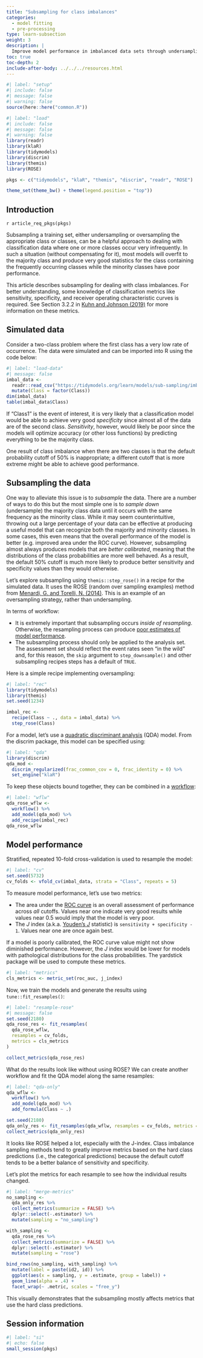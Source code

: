 ```yaml
---
title: "Subsampling for class imbalances"
categories:
  - model fitting
  - pre-processing
type: learn-subsection
weight: 3
description: | 
  Improve model performance in imbalanced data sets through undersampling or oversampling.
toc: true
toc-depth: 2
include-after-body: ../../../resources.html
---
```


```r
#| label: "setup"
#| include: false
#| message: false
#| warning: false
source(here::here("common.R"))
```

```r
#| label: "load"
#| include: false
#| message: false
#| warning: false
library(readr)
library(klaR)
library(tidymodels)
library(discrim)
library(themis)
library(ROSE)

pkgs <- c("tidymodels", "klaR", "themis", "discrim", "readr", "ROSE")

theme_set(theme_bw() + theme(legend.position = "top"))
```


## Introduction

`r article_req_pkgs(pkgs)`

Subsampling a training set, either undersampling or oversampling the appropriate class or classes, can be a helpful approach to dealing with classification data where one or more classes occur very infrequently. In such a situation (without compensating for it), most models will overfit to the majority class and produce very good statistics for the class containing the frequently occurring classes while the minority classes have poor performance. 

This article describes subsampling for dealing with class imbalances. For better understanding, some knowledge of classification metrics like sensitivity, specificity, and receiver operating characteristic curves is required. See Section 3.2.2 in [Kuhn and Johnson (2019)](https://bookdown.org/max/FES/measuring-performance.html) for more information on these metrics.  

## Simulated data

Consider a two-class problem where the first class has a very low rate of occurrence. The data were simulated and can be imported into R using the code below:

```r
#| label: "load-data"
#| message: false
imbal_data <- 
  readr::read_csv("https://tidymodels.org/learn/models/sub-sampling/imbal_data.csv") %>% 
  mutate(Class = factor(Class))
dim(imbal_data)
table(imbal_data$Class)
```

If "Class1" is the event of interest, it is very likely that a classification model would be able to achieve very good _specificity_ since almost all of the data are of the second class. _Sensitivity_, however, would likely be poor since the models will optimize accuracy (or other loss functions) by predicting everything to be the majority class. 

One result of class imbalance when there are two classes is that the default probability cutoff of 50% is inappropriate; a different cutoff that is more extreme might be able to achieve good performance. 

## Subsampling the data

One way to alleviate this issue is to _subsample_ the data. There are a number of ways to do this but the most simple one is to _sample down_ (undersample) the majority class data until it occurs with the same frequency as the minority class. While it may seem counterintuitive, throwing out a large percentage of your data can be effective at producing a useful model that can recognize both the majority and minority classes. In some cases, this even means that the overall performance of the model is better (e.g. improved area under the ROC curve). However, subsampling almost always produces models that are _better calibrated_, meaning that the distributions of the class probabilities are more well behaved. As a result, the default 50% cutoff is much more likely to produce better sensitivity and specificity values than they would otherwise. 

Let's explore subsampling using `themis::step_rose()` in a recipe for the simulated data. It uses the ROSE (random over sampling examples) method from [Menardi, G. and Torelli, N. (2014)](https://scholar.google.com/scholar?hl=en&q=%22training+and+assessing+classification+rules+with+imbalanced+data%22). This is an example of an oversampling strategy, rather than undersampling.

In terms of workflow:

 * It is extremely important that subsampling occurs _inside of resampling_. Otherwise, the resampling process can produce [poor estimates of model performance](https://topepo.github.io/caret/subsampling-for-class-imbalances.html#resampling). 
 * The subsampling process should only be applied to the analysis set. The assessment set should reflect the event rates seen "in the wild" and, for this reason, the `skip` argument to `step_downsample()` and other subsampling recipes steps has a default of `TRUE`. 

Here is a simple recipe implementing oversampling: 

```r
#| label: "rec"
library(tidymodels)
library(themis)
set.seed(1234)

imbal_rec <- 
  recipe(Class ~ ., data = imbal_data) %>%
  step_rose(Class)
```

For a model, let's use a [quadratic discriminant analysis](https://en.wikipedia.org/wiki/Quadratic_classifier#Quadratic_discriminant_analysis) (QDA) model. From the discrim package, this model can be specified using:

```r
#| label: "qda"
library(discrim)
qda_mod <- 
  discrim_regularized(frac_common_cov = 0, frac_identity = 0) %>% 
  set_engine("klaR")
```

To keep these objects bound together, they can be combined in a [workflow](https://workflows.tidymodels.org/):

```r
#| label: "wflw"
qda_rose_wflw <- 
  workflow() %>% 
  add_model(qda_mod) %>% 
  add_recipe(imbal_rec)
qda_rose_wflw
```

## Model performance

Stratified, repeated 10-fold cross-validation is used to resample the model:

```r
#| label: "cv"
set.seed(5732)
cv_folds <- vfold_cv(imbal_data, strata = "Class", repeats = 5)
```

To measure model performance, let's use two metrics:

 * The area under the [ROC curve](https://en.wikipedia.org/wiki/Receiver_operating_characteristic) is an overall assessment of performance across _all_ cutoffs. Values near one indicate very good results while values near 0.5 would imply that the model is very poor. 
 * The _J_ index (a.k.a. [Youden's _J_](https://en.wikipedia.org/wiki/Youden%27s_J_statistic) statistic) is `sensitivity + specificity - 1`. Values near one are once again best. 

If a model is poorly calibrated, the ROC curve value might not show diminished performance. However, the _J_ index would be lower for models with pathological distributions for the class probabilities. The yardstick package will be used to compute these metrics. 

```r
#| label: "metrics"
cls_metrics <- metric_set(roc_auc, j_index)
```

Now, we train the models and generate the results using `tune::fit_resamples()`:

```r
#| label: "resample-rose"
#| message: false
set.seed(2180)
qda_rose_res <- fit_resamples(
  qda_rose_wflw, 
  resamples = cv_folds, 
  metrics = cls_metrics
)

collect_metrics(qda_rose_res)
```

What do the results look like without using ROSE? We can create another workflow and fit the QDA model along the same resamples:

```r
#| label: "qda-only"
qda_wflw <- 
  workflow() %>% 
  add_model(qda_mod) %>% 
  add_formula(Class ~ .)

set.seed(2180)
qda_only_res <- fit_resamples(qda_wflw, resamples = cv_folds, metrics = cls_metrics)
collect_metrics(qda_only_res)
```

It looks like ROSE helped a lot, especially with the J-index. Class imbalance sampling methods tend to greatly improve metrics based on the hard class predictions (i.e., the categorical predictions) because the default cutoff tends to be a better balance of sensitivity and specificity. 

Let's plot the metrics for each resample to see how the individual results changed. 

```r
#| label: "merge-metrics"
no_sampling <- 
  qda_only_res %>% 
  collect_metrics(summarize = FALSE) %>% 
  dplyr::select(-.estimator) %>% 
  mutate(sampling = "no_sampling")

with_sampling <- 
  qda_rose_res %>% 
  collect_metrics(summarize = FALSE) %>% 
  dplyr::select(-.estimator) %>% 
  mutate(sampling = "rose")

bind_rows(no_sampling, with_sampling) %>% 
  mutate(label = paste(id2, id)) %>%  
  ggplot(aes(x = sampling, y = .estimate, group = label)) + 
  geom_line(alpha = .4) + 
  facet_wrap(~ .metric, scales = "free_y")
```

This visually demonstrates that the subsampling mostly affects metrics that use the hard class predictions. 

## Session information {#session-info}

```r
#| label: "si"
#| echo: false
small_session(pkgs)
```

